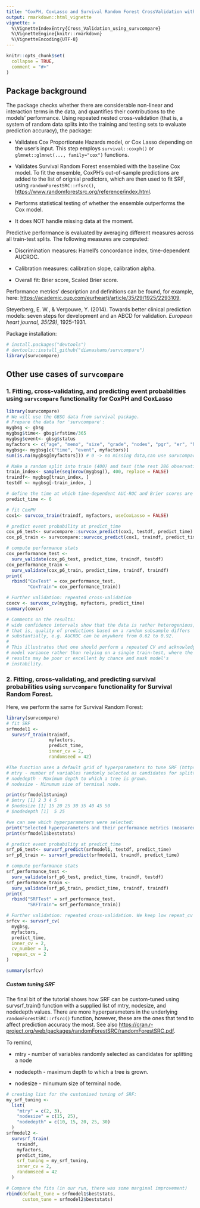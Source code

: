```yaml
---
title: "CoxPH, CoxLasso and Survival Random Forest CrossValidation with survcompare"
output: rmarkdown::html_vignette
vignette: >
  %\VignetteIndexEntry{Cross_Validation_using_survcompare}
  %\VignetteEngine{knitr::rmarkdown}
  %\VignetteEncoding{UTF-8}
---
```


```r
knitr::opts_chunk$set(
  collapse = TRUE,
  comment = "#>"
)
```

## Package background

The package checks whether there are considerable non-linear and interaction terms in the data, and quantifies their contributions to the models' performance. Using repeated nested cross-validation (that is, a system of random data splits into the training and testing sets to evaluate prediction accuracy), the package:

-   Validates Cox Proportionate Hazards model, or Cox Lasso depending on the user's input. This step employs `survival::coxph()` or `glmnet::glmnet(..., family="cox")` functions.

-   Validates Survival Random Forest ensembled with the baseline Cox model. To fit the ensemble, CoxPH's out-of-sample predictions are added to the list of orignial predictors, which are then used to fit SRF, using `randomForestSRC::rfsrc()`, <https://www.randomforestsrc.org/reference/index.html>.

-   Performs statistical testing of whether the ensemble outperforms the Cox model.

-   It does NOT handle missing data at the moment.

Predictive performance is evaluated by averaging different measures across all train-test splits. The following measures are computed:

-   Discrimination measures: Harrell's concordance index, time-dependent AUCROC.

-   Calibration measures: calibration slope, calibration alpha.

-   Overall fit: Brier score, Scaled Brier score.

Performance metrics' description and definitions can be found, for example, here: <https://academic.oup.com/eurheartj/article/35/29/1925/2293109>,

Steyerberg, E. W., & Vergouwe, Y. (2014). Towards better clinical prediction models: seven steps for development and an ABCD for validation. *European heart journal, 35(29)*, 1925-1931.

Package installation: 
```r
# install.packages("devtools")
# devtools::install_github("dianashams/survcompare")
library(survcompare)

```

## Other use cases of `survcompare`

### 1. Fitting, cross-validating, and predicting event probabilities using `survcompare` functionality for CoxPH and CoxLasso

```r
library(survcompare)
# We will use the GBSG data from survival package. 
# Prepare the data for 'survcompare':
mygbsg <- gbsg
mygbsg$time<- gbsg$rfstime/365
mygbsg$event<- gbsg$status
myfactors <- c("age", "meno", "size", "grade", "nodes", "pgr", "er", "hormon")
mygbsg<- mygbsg[c("time", "event", myfactors)]
sum(is.na(mygbsg[myfactors])) # 0 -> no missing data,can use survcompare

# Make a random split into train (400) and test (the rest 286 observations)
train_index<- sample(seq(nrow(mygbsg)), 400, replace = FALSE)
traindf<- mygbsg[train_index, ]
testdf <- mygbsg[-train_index, ]

# define the time at which time-dependent AUC-ROC and Brier scores are to be evaluated
predict_time <- 6

# fit CoxPH 
cox1<- survcox_train(traindf, myfactors, useCoxLasso = FALSE)

# predict event probability at predict_time
cox_p6_test<- survcompare::survcox_predict(cox1, testdf, predict_time)
cox_p6_train <- survcompare::survcox_predict(cox1, traindf, predict_time)

# compute performance stats 
cox_performance_test <- 
  surv_validate(cox_p6_test, predict_time, traindf, testdf)
cox_performance_train <- 
  surv_validate(cox_p6_train, predict_time, traindf, traindf)
print(
  rbind("CoxTest" = cox_performance_test,
        "CoxTrain"= cox_performance_train))

# Further validation: repeated cross-validation 
coxcv <- survcox_cv(mygbsg, myfactors, predict_time)
summary(coxcv)

# Comments on the results: 
# wide confidence intervals show that the data is rather heterogenious, 
# that is, quality of predictions based on a random subsample differs 
# substantially, e.g. AUCROC can be anywhere from 0.62 to 0.92.
# 
# This illustrates that one should perform a repeated CV and acknowledge
# model variance rather than relying on a single train-test, where the
# results may be poor or excellent by chance and mask model's
# instability. 
```

### 2. Fitting, cross-validating, and predicting survival probabilities using `survcompare` functionality for Survival Random Forest.

Here, we perform the same for Survival Random Forest:

```r
library(survcompare)
# fit SRF
srfmodel1 <-
  survsrf_train(traindf,
                myfactors,
                predict_time,
                inner_cv = 2,
                randomseed = 42)

#The function uses a default grid of hyperparameters to tune SRF (https://cran.r-project.org/web/packages/randomForestSRC/randomForestSRC.pdf):
# mtry - number of variables randomly selected as candidates for splitting a node
# nodedepth - Maximum depth to which a tree is grown. 
# nodesize - Minumum size of terminal node. 

print(srfmodel1$tuning)
# $mtry [1] 2 3 4 5
# $nodesize [1] 15 20 25 30 35 40 45 50
# $nodedepth [1]  5 25

#we can see which hyperparameters were selected:
print("Selected hyperparameters and their performance metrics (measured on out-of-sample observations):")
print(srfmodel1$beststats)  

# predict event probability at predict_time
srf_p6_test<- survsrf_predict(srfmodel1, testdf, predict_time)
srf_p6_train <- survsrf_predict(srfmodel1, traindf, predict_time)

# compute performance stats 
srf_performance_test <- 
  surv_validate(srf_p6_test, predict_time, traindf, testdf)
srf_performance_train <- 
  surv_validate(srf_p6_train, predict_time, traindf, traindf)
print(
  rbind("SRFTest" = srf_performance_test,
        "SRFTrain"= srf_performance_train))

# Further validation: repeated cross-validation. We keep low repeat_cv number for quick compilation, but even 2 repetitions of the 3-fold CVs show large variance of the SRF predictions, similar to that of CoxPH.
srfcv <- survsrf_cv(
  mygbsg,
  myfactors,
  predict_time,
  inner_cv = 2,
  cv_number = 3,
  repeat_cv = 2
)

summary(srfcv)

```

##### Custom tuning SRF

The final bit of the tutorial shows how SRF can be custom-tuned using survsrf_train() function with a supplied list of mtry, nodesize, and nodedepth values. There are more hyperparameters in the underlying `randomForestSRC::rfsrc()` function, however, these are the ones that tend to affect prediction accuracy the most. See also <https://cran.r-project.org/web/packages/randomForestSRC/randomForestSRC.pdf>.

To remind,

-   mtry - number of variables randomly selected as candidates for splitting a node

-   nodedepth - maximum depth to which a tree is grown.

-   nodesize - minumum size of terminal node.

```r
# creating list for the customised tuning of SRF:
my_srf_tuning <-
  list(
    "mtry" = c(2, 3),
    "nodesize" = c(15, 25),
    "nodedepth" = c(10, 15, 20, 25, 30)
  )
srfmodel2 <-
  survsrf_train(
    traindf,
    myfactors,
    predict_time,
    srf_tuning = my_srf_tuning,
    inner_cv = 2,
    randomseed = 42
  )

# Compare the fits (in our run, there was some marginal improvement)
rbind(default_tune = srfmodel1$beststats,
      custom_tune = srfmodel2$beststats)

```
